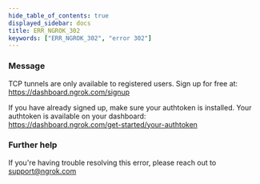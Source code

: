 ```yaml
---
hide_table_of_contents: true
displayed_sidebar: docs
title: ERR_NGROK_302
keywords: ["ERR_NGROK_302", "error 302"]
---
```


### Message

TCP tunnels are only available to registered users.
Sign up for free at: https://dashboard.ngrok.com/signup

If you have already signed up, make sure your authtoken is installed.
Your authtoken is available on your dashboard: https://dashboard.ngrok.com/get-started/your-authtoken

### Further help

If you're having trouble resolving this error, please reach out to [support@ngrok.com](mailto:support@ngrok.com?subject=Help%20with%20ERR_NGROK_302)
